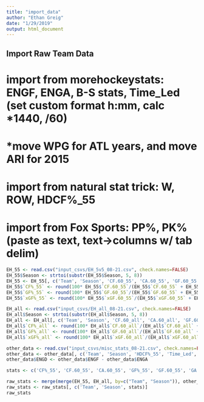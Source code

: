 ```yaml
---
title: "import_data"
author: "Ethan Greig"
date: "1/29/2019"
output: html_document
---
```


## Import Raw Team Data

# import from morehockeystats: ENGF, ENGA, B-S stats, Time_Led (set custom format h:mm, calc *1440, /60)
#   *move WPG for ATL years, and move ARI for 2015
# import from natural stat trick: W, ROW, HDCF%_55
# import from Fox Sports: PP%, PK% (paste as text, text->columns w/ tab delim)
```r
EH_55 <- read.csv("input_csvs/EH_5v5_08-21.csv", check.names=FALSE)
EH_55$Season <- strtoi(substr(EH_55$Season, 5, 8))
EH_55 <- EH_55[, c('Team', 'Season', 'CF.60_55', 'CA.60_55', 'GF.60_55', 'GA.60_55', 'xGF.60_55', 'xGA.60_55', 'Sh%_55', 'Sv%_55')]
EH_55$`CF%_55` <- round(100* EH_55$`CF.60_55`/(EH_55$`CF.60_55` + EH_55$`CA.60_55`), 2)
EH_55$`GF%_55` <- round(100* EH_55$`GF.60_55`/(EH_55$`GF.60_55` + EH_55$`GA.60_55`), 2)
EH_55$`xGF%_55` <- round(100* EH_55$`xGF.60_55`/(EH_55$`xGF.60_55` + EH_55$`xGA.60_55`), 2)

EH_all <- read.csv("input_csvs/EH_all_08-21.csv", check.names=FALSE)
EH_all$Season <- strtoi(substr(EH_all$Season, 5, 8))
EH_all <- EH_all[, c('Team', 'Season', 'CF.60_all', 'CA.60_all', 'GF.60_all', 'GA.60_all', 'xGF.60_all', 'xGA.60_all', 'Sh%_all', 'Sv%_all')]
EH_all$`CF%_all` <- round(100* EH_all$`CF.60_all`/(EH_all$`CF.60_all` + EH_all$`CA.60_all`), 2)
EH_all$`GF%_all` <- round(100* EH_all$`GF.60_all`/(EH_all$`GF.60_all` + EH_all$`GA.60_all`), 2)
EH_all$`xGF%_all` <- round(100* EH_all$`xGF.60_all`/(EH_all$`xGF.60_all` + EH_all$`xGA.60_all`), 2)

other_data <- read.csv("input_csvs/misc_stats_08-21.csv", check.names=FALSE)
other_data <- other_data[, c('Team', 'Season', 'HDCF%_55', 'Time_Led', 'ENGF', 'ENGA', 'PP%', 'PK%', 'W', 'ROW', 'Berg')]
other_data$ENGD <- other_data$ENGF - other_data$ENGA

stats <- c('CF%_55', 'CF.60_55', 'CA.60_55', 'GF%_55', 'GF.60_55', 'GA.60_55', 'xGF%_55', 'xGF.60_55', 'xGA.60_55', 'Sh%_55', 'Sv%_55', 'CF%_all', 'CF.60_all', 'CA.60_all', 'GF%_all', 'ENGD', 'GF.60_all', 'GA.60_all', 'xGF%_all', 'xGF.60_all', 'xGA.60_all', 'Sh%_all', 'Sv%_all', 'HDCF%_55', 'Time_Led', 'PP%', 'PK%', 'W', 'ROW', 'Berg')

raw_stats <- merge(merge(EH_55, EH_all, by=c("Team", "Season")), other_data, by=c("Team", "Season"))
raw_stats <- raw_stats[, c('Team', 'Season', stats)]
raw_stats
```